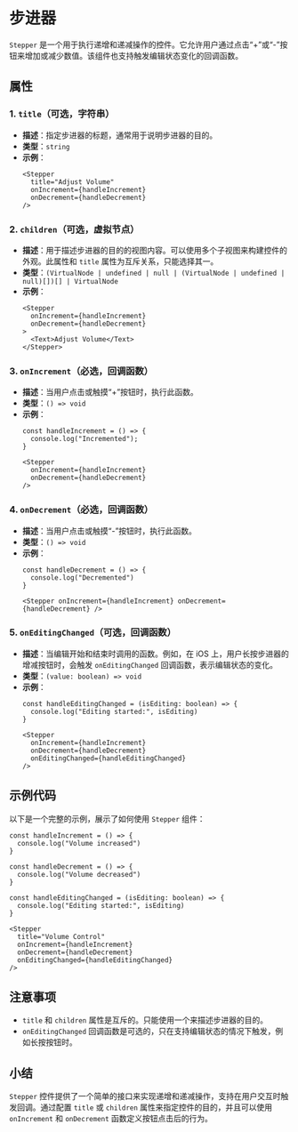 # 步进器 
        
`Stepper` 是一个用于执行递增和递减操作的控件。它允许用户通过点击“+”或“-”按钮来增加或减少数值。该组件也支持触发编辑状态变化的回调函数。

## 属性

### 1. `title`（可选，字符串）
- **描述**：指定步进器的标题，通常用于说明步进器的目的。
- **类型**：`string`
- **示例**：
    ```tsx
    <Stepper 
      title="Adjust Volume" 
      onIncrement={handleIncrement} 
      onDecrement={handleDecrement} 
    />
    ```

### 2. `children`（可选，虚拟节点）
- **描述**：用于描述步进器的目的的视图内容。可以使用多个子视图来构建控件的外观。此属性和 `title` 属性为互斥关系，只能选择其一。
- **类型**：`(VirtualNode | undefined | null | (VirtualNode | undefined | null)[])[] | VirtualNode`
- **示例**：
    ```tsx
    <Stepper
      onIncrement={handleIncrement} 
      onDecrement={handleDecrement}
    >
      <Text>Adjust Volume</Text>
    </Stepper>
    ```

### 3. `onIncrement`（必选，回调函数）
- **描述**：当用户点击或触摸“+”按钮时，执行此函数。
- **类型**：`() => void`
- **示例**：
    ```tsx
    const handleIncrement = () => {
      console.log("Incremented");
    }

    <Stepper 
      onIncrement={handleIncrement} 
      onDecrement={handleDecrement} 
    />
    ```

### 4. `onDecrement`（必选，回调函数）
- **描述**：当用户点击或触摸“-”按钮时，执行此函数。
- **类型**：`() => void`
- **示例**：
    ```tsx
    const handleDecrement = () => {
      console.log("Decremented")
    }

    <Stepper onIncrement={handleIncrement} onDecrement={handleDecrement} />
    ```

### 5. `onEditingChanged`（可选，回调函数）
- **描述**：当编辑开始和结束时调用的函数。例如，在 iOS 上，用户长按步进器的增减按钮时，会触发 `onEditingChanged` 回调函数，表示编辑状态的变化。
- **类型**：`(value: boolean) => void`
- **示例**：
    ```tsx
    const handleEditingChanged = (isEditing: boolean) => {
      console.log("Editing started:", isEditing)
    }

    <Stepper 
      onIncrement={handleIncrement} 
      onDecrement={handleDecrement} 
      onEditingChanged={handleEditingChanged} 
    />
    ```

## 示例代码

以下是一个完整的示例，展示了如何使用 `Stepper` 组件：

```tsx
const handleIncrement = () => {
  console.log("Volume increased")
}

const handleDecrement = () => {
  console.log("Volume decreased")
}

const handleEditingChanged = (isEditing: boolean) => {
  console.log("Editing started:", isEditing)
}

<Stepper
  title="Volume Control"
  onIncrement={handleIncrement}
  onDecrement={handleDecrement}
  onEditingChanged={handleEditingChanged}
/>
```

## 注意事项
- `title` 和 `children` 属性是互斥的。只能使用一个来描述步进器的目的。
- `onEditingChanged` 回调函数是可选的，只在支持编辑状态的情况下触发，例如长按按钮时。

## 小结

`Stepper` 控件提供了一个简单的接口来实现递增和递减操作，支持在用户交互时触发回调。通过配置 `title` 或 `children` 属性来指定控件的目的，并且可以使用 `onIncrement` 和 `onDecrement` 函数定义按钮点击后的行为。